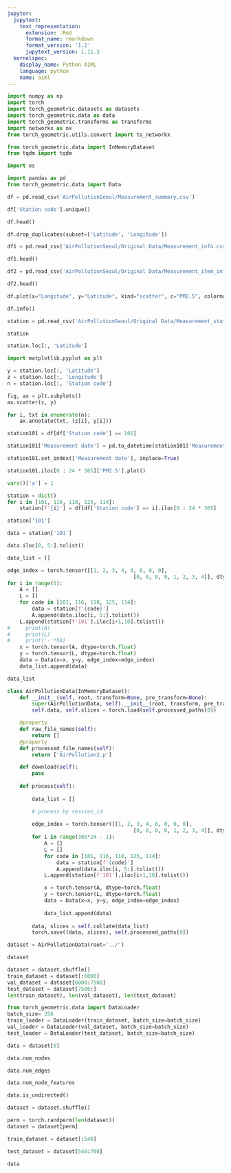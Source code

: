 ```yaml
---
jupyter:
  jupytext:
    text_representation:
      extension: .Rmd
      format_name: rmarkdown
      format_version: '1.2'
      jupytext_version: 1.11.3
  kernelspec:
    display_name: Python AIML
    language: python
    name: aiml
---
```


```python
import numpy as np
import torch
import torch_geometric.datasets as datasets
import torch_geometric.data as data
import torch_geometric.transforms as transforms
import networkx as nx
from torch_geometric.utils.convert import to_networkx

from torch_geometric.data import InMemoryDataset
from tqdm import tqdm
```

```python
import os
```

```python
import pandas as pd
from torch_geometric.data import Data
```

```python
df = pd.read_csv('AirPollutionSeoul/Measurement_summary.csv')
```

```python
df['Station code'].unique()
```

```python
df.head()
```

```python
df.drop_duplicates(subset=['Latitude', 'Longitude'])
```

```python
df1 = pd.read_csv('AirPollutionSeoul/Original Data/Measurement_info.csv')
```

```python
df1.head()
```

```python
df2 = pd.read_csv('AirPollutionSeoul/Original Data/Measurement_item_info.csv')
```

```python
df2.head()
```

```python
df.plot(x="Longitude", y="Latitude", kind="scatter", c="PM2.5", colormap="YlOrRd")
```

```python
df.info()
```

```python
station = pd.read_csv('AirPollutionSeoul/Original Data/Measurement_station_info.csv')
```

```python
station
```

```python
station.loc[:, 'Latitude']
```

```python
import matplotlib.pyplot as plt
```

```python
y = station.loc[:, 'Latitude']
z = station.loc[:, 'Longitude']
n = station.loc[:, 'Station code']

fig, ax = plt.subplots()
ax.scatter(z, y)

for i, txt in enumerate(n):
    ax.annotate(txt, (z[i], y[i]))
```

```python
station101 = df[df['Station code'] == 101]
```

```python
station101['Measurement date'] = pd.to_datetime(station101['Measurement date'], format='%Y-%m-%d %H:%M')
```

```python
station101.set_index(['Measurement date'], inplace=True)
```

```python
station101.iloc[0 : 24 * 365]['PM2.5'].plot()
```

```python
vars()['a'] = 1
```

```python
station = dict()
for i in [101, 116, 118, 125, 114]:
    station[f'{i}'] = df[df['Station code'] == i].iloc[0 : 24 * 365]
```

```python
station['101']
```

```python
data = station['101']
```

```python
data.iloc[0, 5:].tolist()
```

```python
data_list = []
```

```python
edge_index = torch.tensor([[1, 2, 3, 4, 0, 0, 0, 0],
                                         [0, 0, 0, 0, 1, 2, 3, 4]], dtype=torch.long)
for i in range(5):
    A = []
    L = []
    for code in [101, 116, 118, 125, 114]:
        data = station[f'{code}']
        A.append(data.iloc[i, 5:].tolist())
    L.append(station[f'101'].iloc[i+1,10].tolist())
#     print(A)
#     print(L)
#     print('-'*50)
    x = torch.tensor(A, dtype=torch.float)
    y = torch.tensor(L, dtype=torch.float)
    data = Data(x=x, y=y, edge_index=edge_index)
    data_list.append(data)
```

```python
data_list
```

```python
class AirPollutionData(InMemoryDataset):
    def __init__(self, root, transform=None, pre_transform=None):
        super(AirPollutionData, self).__init__(root, transform, pre_transform)
        self.data, self.slices = torch.load(self.processed_paths[0])

    @property
    def raw_file_names(self):
        return []
    @property
    def processed_file_names(self):
        return ['AirPollution2.p']

    def download(self):
        pass
    
    def process(self):
        
        data_list = []

        # process by session_id
        
        edge_index = torch.tensor([[1, 2, 3, 4, 0, 0, 0, 0],
                                         [0, 0, 0, 0, 1, 2, 3, 4]], dtype=torch.long)
        for i in range(365*24 - 1):
            A = []
            L = []
            for code in [101, 116, 118, 125, 114]:
                data = station[f'{code}']
                A.append(data.iloc[i, 5:].tolist())
            L.append(station[f'101'].iloc[i+1,10].tolist())

            x = torch.tensor(A, dtype=torch.float)
            y = torch.tensor(L, dtype=torch.float)
            data = Data(x=x, y=y, edge_index=edge_index)
            
            data_list.append(data)
        
        data, slices = self.collate(data_list)
        torch.save((data, slices), self.processed_paths[0])
```

```python
dataset = AirPollutionData(root='../')
```

```python
dataset
```

```python
dataset = dataset.shuffle()
train_dataset = dataset[:6000]
val_dataset = dataset[6000:7500]
test_dataset = dataset[7500:]
len(train_dataset), len(val_dataset), len(test_dataset)
```

```python
from torch_geometric.data import DataLoader
batch_size= 256
train_loader = DataLoader(train_dataset, batch_size=batch_size)
val_loader = DataLoader(val_dataset, batch_size=batch_size)
test_loader = DataLoader(test_dataset, batch_size=batch_size)
```

```python
data = dataset[0]
```

```python
data.num_nodes
```

```python
data.num_edges
```

```python
data.num_node_features
```

```python
data.is_undirected()
```

```python
dataset = dataset.shuffle()
```

```python
perm = torch.randperm(len(dataset))
dataset = dataset[perm]
```

```python
train_dataset = dataset[:540]
```

```python
test_dataset = dataset[540:700]
```

```python
data
```

```python

```
